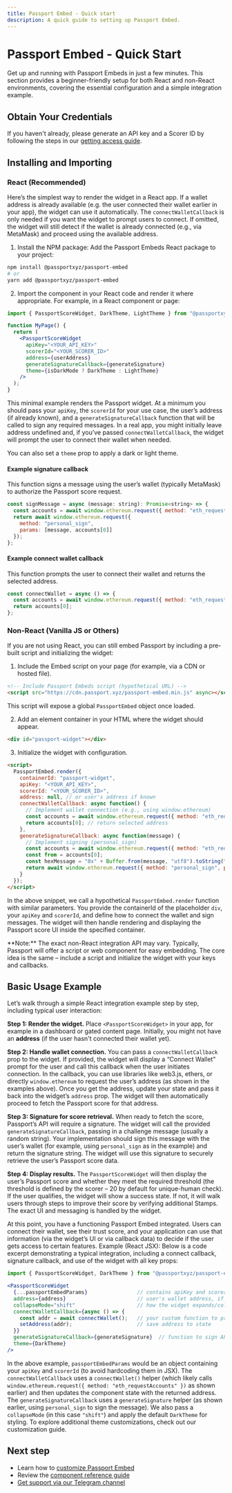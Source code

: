 ```yaml
---
title: Passport Embed - Quick start
description: A quick guide to setting up Passport Embed.
---
```



# Passport Embed - Quick Start

Get up and running with Passport Embeds in just a few minutes. This section provides a beginner-friendly setup for both React and non-React environments, covering the essential configuration and a simple integration example.

## Obtain Your Credentials

If you haven't already, please generate an API key and a Scorer ID by following the steps in our [getting access guide](getting-access).

## Installing and Importing

### React (Recommended)

Here’s the simplest way to render the widget in a React app. If a wallet address is already available (e.g. the user connected their wallet earlier in your app), the widget can use it automatically. The `connectWalletCallback` is only needed if you want the widget to prompt users to connect. If omitted, the widget will still detect if the wallet is already connected (e.g., via MetaMask) and proceed using the available address.

1. Install the NPM package: Add the Passport Embeds React package to your project:

```bash
npm install @passportxyz/passport-embed
# or
yarn add @passportxyz/passport-embed
```

2. Import the component in your React code and render it where appropriate. For example, in a React component or page:

```jsx
import { PassportScoreWidget, DarkTheme, LightTheme } from "@passportxyz/passport-embed";

function MyPage() {
  return (
    <PassportScoreWidget 
      apiKey="<YOUR_API_KEY>" 
      scorerId="<YOUR_SCORER_ID>" 
      address={userAddress} 
      generateSignatureCallback={generateSignature} 
      theme={isDarkMode ? DarkTheme : LightTheme}
    />
  );
}
```

This minimal example renders the Passport widget. At a minimum you should pass your `apiKey`, the `scorerId` for your use case, the user’s address (if already known), and a `generateSignatureCallback` function that will be called to sign any required messages. In a real app, you might initially leave address undefined and, if you’ve passed `connectWalletCallback`, the widget will prompt the user to connect their wallet when needed.

You can also set a `theme` prop to apply a dark or light theme.

#### Example signature callback

This function signs a message using the user’s wallet (typically MetaMask) to authorize the Passport score request.

```jsx
const signMessage = async (message: string): Promise<string> => {
  const accounts = await window.ethereum.request({ method: "eth_requestAccounts" });
  return await window.ethereum.request({
    method: "personal_sign",
    params: [message, accounts[0]]
  });
};
```

#### Example connect wallet callback

This function prompts the user to connect their wallet and returns the selected address.

```jsx
const connectWallet = async () => {
  const accounts = await window.ethereum.request({ method: "eth_requestAccounts" });
  return accounts[0];
};
```

### Non-React (Vanilla JS or Others)

If you are not using React, you can still embed Passport by including a pre-built script and initializing the widget:

1. Include the Embed script on your page (for example, via a CDN or hosted file).

```html
<!-- Include Passport Embeds script (hypothetical URL) -->
<script src="https://cdn.passport.xyz/passport-embed.min.js" async></script>
```

This script will expose a global `PassportEmbed` object once loaded.

2. Add an element container in your HTML where the widget should appear.

```html
<div id="passport-widget"></div>
```

3. Initialize the widget with configuration.

```html
<script>
  PassportEmbed.render({
    containerId: "passport-widget",
    apiKey: "<YOUR_API_KEY>",
    scorerId: "<YOUR_SCORER_ID>",
    address: null, // or user's address if known
    connectWalletCallback: async function() {
      // Implement wallet connection (e.g., using window.ethereum)
      const accounts = await window.ethereum.request({ method: "eth_requestAccounts" });
      return accounts[0]; // return selected address
    },
    generateSignatureCallback: async function(message) {
      // Implement signing (personal_sign)
      const accounts = await window.ethereum.request({ method: "eth_requestAccounts" });
      const from = accounts[0];
      const hexMessage = "0x" + Buffer.from(message, "utf8").toString("hex");
      return await window.ethereum.request({ method: "personal_sign", params: [hexMessage, from] });
    }
  });
</script>
```

In the above snippet, we call a hypothetical `PassportEmbed.render` function with similar parameters. You provide the containerId of the placeholder `div`, your `apiKey` and `scorerId`, and define how to connect the wallet and sign messages. The widget will then handle rendering and displaying the Passport score UI inside the specified container.

<Callout type="info">
**Note:** The exact non-React integration API may vary. Typically, Passport will offer a script or web component for easy embedding. The core idea is the same – include a script and initialize the widget with your keys and callbacks.
</Callout>

## Basic Usage Example

Let’s walk through a simple React integration example step by step, including typical user interaction:

**Step 1: Render the widget.** Place `<PassportScoreWidget>` in your app, for example in a dashboard or gated content page. Initially, you might not have an **address** (if the user hasn't connected their wallet yet).

**Step 2: Handle wallet connection.** You can pass a `connectWalletCallback` prop to the widget. If provided, the widget will display a “Connect Wallet” prompt for the user and call this callback when the user initiates connection. In the callback, you can use libraries like web3.js, ethers, or directly `window.ethereum` to request the user’s address (as shown in the examples above). Once you get the address, update your state and pass it back into the widget’s `address` prop. The widget will then automatically proceed to fetch the Passport score for that address.

**Step 3: Signature for score retrieval.** When ready to fetch the score, Passport’s API will require a signature. The widget will call the provided `generateSignatureCallback`, passing in a challenge message (usually a random string). Your implementation should sign this message with the user’s wallet (for example, using `personal_sign` as in the example) and return the signature string. The widget will use this signature to securely retrieve the user’s Passport score data.

**Step 4: Display results.** The `PassportScoreWidget` will then display the user’s Passport score and whether they meet the required threshold (the threshold is defined by the scorer – 20 by default for unique-human check​). If the user qualifies, the widget will show a success state. If not, it will walk users through steps to improve their score by verifying additional Stamps. The exact UI and messaging is handled by the widget.

At this point, you have a functioning Passport Embed integrated. Users can connect their wallet, see their trust score, and your application can use that information (via the widget’s UI or via callback data) to decide if the user gets access to certain features. Example (React JSX): Below is a code excerpt demonstrating a typical integration, including a connect callback, signature callback, and use of the widget with all key props:

```jsx
import { PassportScoreWidget, DarkTheme } from "@passportxyz/passport-embed";

<PassportScoreWidget
  {...passportEmbedParams}                // contains apiKey and scorerId
  address={address}                       // user's wallet address, if connected
  collapseMode="shift"                    // how the widget expands/collapses
  connectWalletCallback={async () => {
    const addr = await connectWallet();   // your custom function to prompt MetaMask
    setAddress(addr);                     // save address to state
  }}
  generateSignatureCallback={generateSignature}  // function to sign API challenge
  theme={DarkTheme}
/>
```

In the above example, `passportEmbedParams` would be an object containing your `apiKey` and `scorerId` (to avoid hardcoding them in JSX). The `connectWalletCallback` uses a `connectWallet()` helper (which likely calls `window.ethereum.request({ method: "eth_requestAccounts" })` as shown earlier) and then updates the component state with the returned address. The `generateSignatureCallback` uses a `generateSignature` helper (as shown earlier, using `personal_sign` to sign the message). We also pass a `collapseMode` (in this case `"shift"`) and apply the default `DarkTheme` for styling. To explore additional theme customizations, check out our customization guide.

## Next step

* Learn how to [customize Passport Embed](customization)
* Review the [component reference guide](component-reference)
* [Get support via our Telegram channel](https://t.me/+Mcp9RsRV7tVmYjZh)